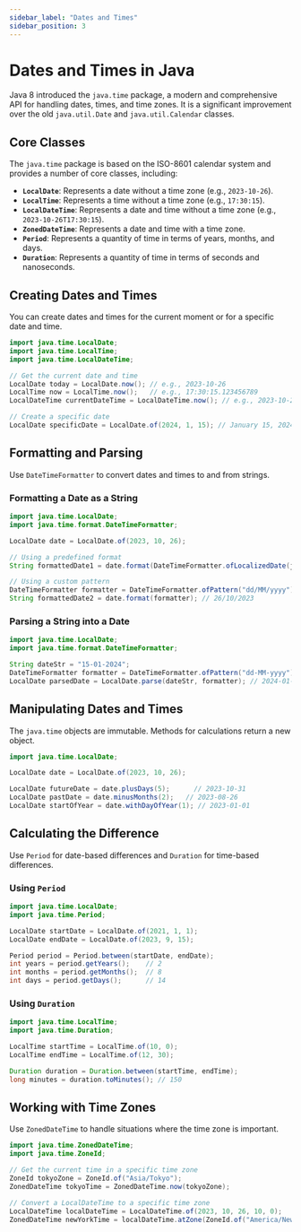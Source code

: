 ```yaml
---
sidebar_label: "Dates and Times"
sidebar_position: 3
---
```


# Dates and Times in Java

Java 8 introduced the `java.time` package, a modern and comprehensive API for handling dates, times, and time zones. It is a significant improvement over the old `java.util.Date` and `java.util.Calendar` classes.

## Core Classes

The `java.time` package is based on the ISO-8601 calendar system and provides a number of core classes, including:

- **`LocalDate`**: Represents a date without a time zone (e.g., `2023-10-26`).
- **`LocalTime`**: Represents a time without a time zone (e.g., `17:30:15`).
- **`LocalDateTime`**: Represents a date and time without a time zone (e.g., `2023-10-26T17:30:15`).
- **`ZonedDateTime`**: Represents a date and time with a time zone.
- **`Period`**: Represents a quantity of time in terms of years, months, and days.
- **`Duration`**: Represents a quantity of time in terms of seconds and nanoseconds.

## Creating Dates and Times

You can create dates and times for the current moment or for a specific date and time.

```java
import java.time.LocalDate;
import java.time.LocalTime;
import java.time.LocalDateTime;

// Get the current date and time
LocalDate today = LocalDate.now(); // e.g., 2023-10-26
LocalTime now = LocalTime.now();   // e.g., 17:30:15.123456789
LocalDateTime currentDateTime = LocalDateTime.now(); // e.g., 2023-10-26T17:30:15.123

// Create a specific date
LocalDate specificDate = LocalDate.of(2024, 1, 15); // January 15, 2024
```

## Formatting and Parsing

Use `DateTimeFormatter` to convert dates and times to and from strings.

### Formatting a Date as a String

```java
import java.time.LocalDate;
import java.time.format.DateTimeFormatter;

LocalDate date = LocalDate.of(2023, 10, 26);

// Using a predefined format
String formattedDate1 = date.format(DateTimeFormatter.ofLocalizedDate(java.time.format.FormatStyle.LONG)); // October 26, 2023

// Using a custom pattern
DateTimeFormatter formatter = DateTimeFormatter.ofPattern("dd/MM/yyyy");
String formattedDate2 = date.format(formatter); // 26/10/2023
```

### Parsing a String into a Date

```java
import java.time.LocalDate;
import java.time.format.DateTimeFormatter;

String dateStr = "15-01-2024";
DateTimeFormatter formatter = DateTimeFormatter.ofPattern("dd-MM-yyyy");
LocalDate parsedDate = LocalDate.parse(dateStr, formatter); // 2024-01-15
```

## Manipulating Dates and Times

The `java.time` objects are immutable. Methods for calculations return a new object.

```java
import java.time.LocalDate;

LocalDate date = LocalDate.of(2023, 10, 26);

LocalDate futureDate = date.plusDays(5);      // 2023-10-31
LocalDate pastDate = date.minusMonths(2);   // 2023-08-26
LocalDate startOfYear = date.withDayOfYear(1); // 2023-01-01
```

## Calculating the Difference

Use `Period` for date-based differences and `Duration` for time-based differences.

### Using `Period`

```java
import java.time.LocalDate;
import java.time.Period;

LocalDate startDate = LocalDate.of(2021, 1, 1);
LocalDate endDate = LocalDate.of(2023, 9, 15);

Period period = Period.between(startDate, endDate);
int years = period.getYears();    // 2
int months = period.getMonths();  // 8
int days = period.getDays();      // 14
```

### Using `Duration`

```java
import java.time.LocalTime;
import java.time.Duration;

LocalTime startTime = LocalTime.of(10, 0);
LocalTime endTime = LocalTime.of(12, 30);

Duration duration = Duration.between(startTime, endTime);
long minutes = duration.toMinutes(); // 150
```

## Working with Time Zones

Use `ZonedDateTime` to handle situations where the time zone is important.

```java
import java.time.ZonedDateTime;
import java.time.ZoneId;

// Get the current time in a specific time zone
ZoneId tokyoZone = ZoneId.of("Asia/Tokyo");
ZonedDateTime tokyoTime = ZonedDateTime.now(tokyoZone);

// Convert a LocalDateTime to a specific time zone
LocalDateTime localDateTime = LocalDateTime.of(2023, 10, 26, 10, 0);
ZonedDateTime newYorkTime = localDateTime.atZone(ZoneId.of("America/New_York"));
```